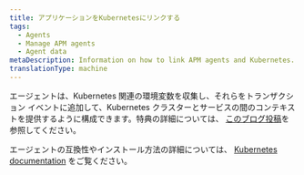```yaml
---
title: アプリケーションをKubernetesにリンクする
tags:
  - Agents
  - Manage APM agents
  - Agent data
metaDescription: Information on how to link APM agents and Kubernetes.
translationType: machine
---
```


エージェントは、Kubernetes 関連の環境変数を収集し、それらをトランザクション イベントに追加して、Kubernetes クラスターとサービスの間のコンテキストを提供するように構成できます。特典の詳細については、 [このブログ投稿](https://blog.newrelic.com/engineering/monitoring-application-performance-in-kubernetes/)を参照してください。

エージェントの互換性やインストール方法の詳細については、 [Kubernetes documentation](/docs/integrations/kubernetes-integration/metadata-injection/kubernetes-apm-metadata-injection) をご覧ください。
